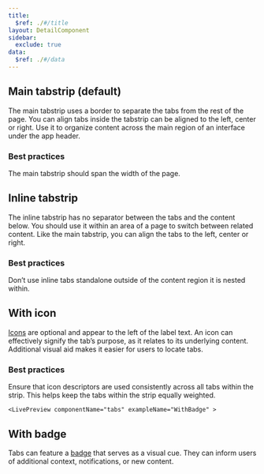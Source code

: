 ```yaml
---
title:
  $ref: ./#/title
layout: DetailComponent
sidebar:
  exclude: true
data:
  $ref: ./#/data
---
```


<LivePreviewControls>

  <LivePreview componentName="tabs" exampleName="MainTabstrip" >

## Main tabstrip (default)

The main tabstrip uses a border to separate the tabs from the rest of the page. You can align tabs inside the tabstrip can be aligned to the left, center or right. Use it to organize content across the main region of an interface under the app header.

### Best practices

The main tabstrip should span the width of the page.

  </LivePreview>

  <LivePreview componentName="tabs" exampleName="Inline" >

## Inline tabstrip

The inline tabstrip has no separator between the tabs and the content below. You should use it within an area of a page to switch between related content. Like the main tabstrip, you can align the tabs to the left, center or right.

### Best practices

Don’t use inline tabs standalone outside of the content region it is nested within.

  </LivePreview>

  <LivePreview componentName="tabs" exampleName="WithIcon" >

## With icon

[Icons](../icon) are optional and appear to the left of the label text. An icon can effectively signify the tab’s purpose, as it relates to its underlying content. Additional visual aid makes it easier for users to locate tabs.

### Best practices

Ensure that icon descriptors are used consistently across all tabs within the strip. This helps keep the tabs within the strip equally weighted.

  </LivePreview>

    <LivePreview componentName="tabs" exampleName="WithBadge" >

## With badge

Tabs can feature a [badge](../badge) that serves as a visual cue. They can inform users of additional context, notifications, or new content.

  </LivePreview>

</LivePreviewControls>

